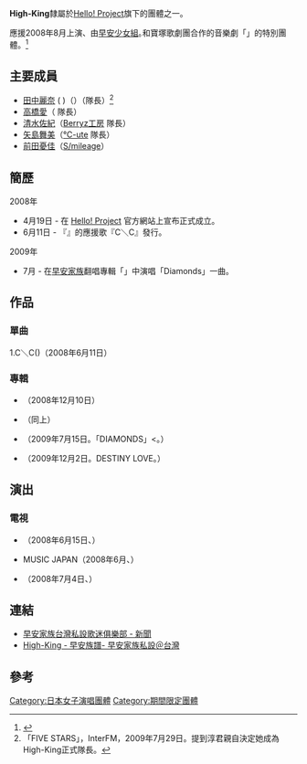 {{NotChineseTitle|time=2015-12-14T04:36:09+00:00}}<!-- 本调用由 {{subst:Notability Unreferenced/auto}} 自动产生。 -->
'''High-King '''{{lang|ja|（ハイ・キング）}}隸屬於[[Hello!_Project|Hello! Project]]旗下的團體之一。

應援2008年8月上演、由[[早安少女組|早安少女組]]｡和寶塚歌劇團合作的音樂劇「{{lang|ja|シンデレラ the ミュージカル}}」的特別團體。<ref>{{Cite web |url=http://www.up-front-works.jp/newslist/080418_3.html |script-title=ja:ハロプロ公式告知 |accessdate=2009-05-12 |archive-date=2009-08-05 |archive-url=https://web.archive.org/web/20090805120355/http://www.up-front-works.jp/newslist/080418_3.html |dead-url=no }}</ref>

== 主要成員 ==
*[[田中麗奈_(早安少女組)|田中麗奈]] ( {{lang|ja|田中れいな}} )（{{lang|ja|モーニング娘。}}）（隊長）<ref>「FIVE STARS」，InterFM，2009年7月29日。提到淳君親自決定她成為High-King正式隊長。</ref>
*[[高橋愛|高橋愛]]（{{lang|ja|モーニング娘。}} 隊長）
*[[清水佐紀|清水佐紀]]（[[Berryz工房|Berryz工房]] 隊長）
*[[矢島舞美|矢島舞美]]（[[℃-ute|℃-ute]] 隊長）
*[[前田憂佳|前田憂佳]]（[[S/mileage|S/mileage]]）

== 簡歷 ==
;2008年
*4月19日 - 在 [[Hello!_Project|Hello! Project]] 官方網站上宣布正式成立。
*6月11日 - 『{{lang|ja|シンデレラ the ミュージカル}}』的應援歌『C＼C{{lang|ja|(シンデレラ＼コンプレックス)}}』發行。

;2009年
*7月 - 在[[早安家族|早安家族]]翻唱專輯「{{lang|ja|チャンプル①～ハッピーマリッジソングカバー集～}}」中演唱「Diamonds{{lang|ja|(ダイアモンド)}}」一曲。

== 作品 ==
=== 單曲 ===
1.C＼C({{lang|ja|シンデレラ＼コンプレックス}})（2008年6月11日）

=== 專輯 ===
* {{lang|ja|ハロー!プロジェクト スペシャルユニット メガベスト}}（2008年12月10日） 
* {{lang|ja|プッチベスト9}}（同上） 
* {{lang|ja|チャンプル①〜ハッピーマリッジソングカバー集〜}}（2009年7月15日。「DIAMONDS」<{{lang|ja|ダイアモンド>を収録}}。） 
* {{lang|ja|プッチベスト10}}（2009年12月2日。DESTINY LOVE{{lang|ja|を収録}}。） 

== 演出 ==
=== 電視 ===
*{{lang|ja|ハロモニ@}}（2008年6月15日、{{lang|ja|テレビ東京系}}） 
*MUSIC JAPAN（2008年6月、{{lang|ja|NHK総合テレビ}}） 
*{{lang|ja|音楽戦士 MUSIC FIGHTER}} （2008年7月4日、{{lang|ja|日本テレビ系}}） 

== 連結 ==
*[https://web.archive.org/web/20080606003504/http://www.helloproject.tw/news-5932.html 早安家族台灣私設歌迷俱樂部 - 新聞]
*[https://web.archive.org/web/20090205122300/http://wiki.helloproject.tw/High-King High-King - 早安族譜- 早安家族私設＠台灣] 

== 參考 ==
{{reflist|2}}

{{早安家族}}

{{Authority control}}
{{DEFAULTSORT:High-King}}

[[Category:日本女子演唱團體|Category:日本女子演唱團體]]
[[Category:期間限定團體|Category:期間限定團體]]